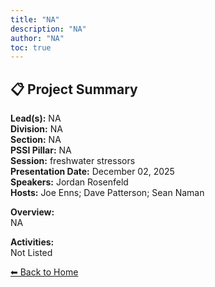 ```yaml
---
title: "NA"
description: "NA"
author: "NA"
toc: true
---
```


## 📋 Project Summary

**Lead(s):** NA  
**Division:** NA  
**Section:** NA  
**PSSI Pillar:** NA  
**Session:** freshwater stressors  
**Presentation Date:** December 02, 2025  
**Speakers:** Jordan Rosenfeld  
**Hosts:** Joe Enns; Dave Patterson; Sean Naman  

**Overview:**  
NA   

**Activities:**  
Not Listed

[⬅ Back to Home](../index.qmd)
